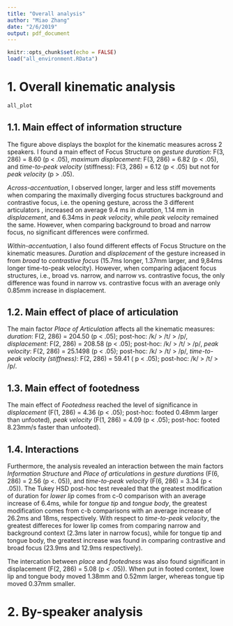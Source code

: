 ```yaml
---
title: "Overall analysis"
author: "Miao Zhang"
date: "2/6/2019"
output: pdf_document
---
```


```r
knitr::opts_chunk$set(echo = FALSE)
load("all_environment.RData")
```

# 1. Overall kinematic analysis 

```r
all_plot
```

## 1.1. Main effect of information structure
The figure above displays the boxplot for the kinematic measures across 2 speakers. I found a main effect of Focus Structure on *gesture duration*: F(3, 286) = 8.60 (p < .05), *maximum displacement*: F(3, 286) = 6.82 (p < .05), and *time-to-peak velocity* (stiffness): F(3, 286) = 6.12 (p < .05) but not for *peak velocity* (p > .05).  

*Across-accentuation*, I observed longer, larger and less stiff movements when comparing the maximally diverging focus structures background and contrastive focus, i.e. the opening gesture, across the 3 different articulators , increased on average 9.4 ms in *duration*, 1.14 mm in *displacement*, and 6.34ms in *peak velocity*, while *peak velocity* remained the same. However, when comparing background to broad and narrow focus, no significant differences were confirmed.

*Within-accentuation*, I also found different effects of Focus Structure on the kinematic measures. *Duration* and *displacement* of the gesture increased in from *broad* to *contrastive focus* (15.7ms longer, 1.37mm larger, and 9,84ms longer time-to-peak velocity). However, when comparing adjacent focus structures, i.e., broad vs. narrow, and narrow vs. contrastive focus, the only difference was found in narrow vs. contrastive focus with an average only 0.85mm increase in displacement.

## 1.2. Main effect of place of articulation
The main factor *Place of Articulation* affects all the kinematic measures: *duration*: F(2, 286) = 204.50 (p < .05); post-hoc: /k/ > /t/ > /p/, *displacement*: F(2, 286) = 208.58 (p < .05); post-hoc: /k/ > /t/ > /p/, *peak velocity*: F(2, 286) = 25.1498 (p < .05); post-hoc: /k/ > /t/ > /p/, *time-to-peak velocity (stiffness)*: F(2, 286) = 59.41 ( p < .05); post-hoc: /k/ > /t/ > /p/.

## 1.3. Main effect of footedness
The main effect of *Footedness* reached the level of significance in *displacement* (F(1, 286) = 4.36 (p < .05); post-hoc: footed 0.48mm larger than unfooted), *peak velocity* (F(1, 286) = 4.09 (p < .05); post-hoc: footed 8.23mm/s faster than unfooted).

## 1.4. Interactions
Furthermore, the analysis revealed an interaction between the main factors *Information Structure* and *Place of articulations* in *gesture durations* (F(6, 286) = 2.56 (p <. 05)), and *time-to-peak velocity* (F(6, 286) = 3.34 (p < .05)). The Tukey HSD post-hoc test revealed that the greatest modification of duration for *lower lip* comes from c-0 comparison with an average increase of 6.4ms, while for *tongue tip* and *tongue body*, the greatest modification comes from c-b comparisons with an average increase of 26.2ms and 18ms, respectively. With respect to *time-to-peak velocity*, the greatest differeces for lower lip comes from comparing narrow and background context (2.3ms later in narrow focus), while for tongue tip and tongue body, the greatest increase was found in comparing contrastive and broad focus (23.9ms and 12.9ms respectively).

The intercation between *place* and *footedness* was also found significant in displacement (F(2, 286) = 5.08 (p < .05)). When put in footed context, lowe lip and tongue body moved 1.38mm and 0.52mm larger, whereas tongue tip moved 0.37mm smaller.

# 2. By-speaker analysis